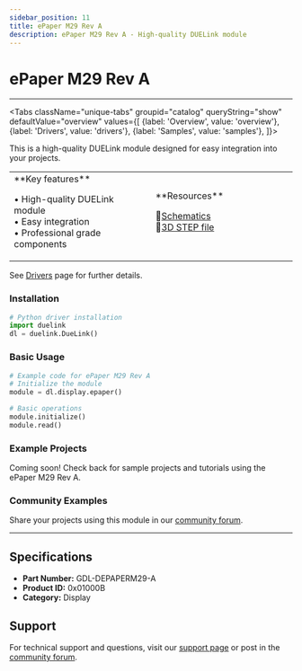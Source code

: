```yaml
---
sidebar_position: 11
title: ePaper M29 Rev A
description: ePaper M29 Rev A - High-quality DUELink module
---
```



# ePaper M29 Rev A

<ProductImageSelector 
  partNumber="depaperm29-a"
  productName="ePaper M29 Rev A"
/>

---

<Tabs className="unique-tabs" groupid="catalog" queryString="show" defaultValue="overview"
  values={[
    {label: 'Overview', value: 'overview'},
    {label: 'Drivers', value: 'drivers'},
    {label: 'Samples', value: 'samples'},
  ]}>

<TabItem value="overview">

This is a high-quality DUELink module designed for easy integration into your projects.

<table><td width='50%'>
**Key features**

• High-quality DUELink module<br/>
• Easy integration<br/>
• Professional grade components<br/>

</td><td width='50%'>
**Resources**
 
📄[Schematics](/sch/depaperm29-a.pdf)<br/>
🔩[3D STEP file](/3d/depaperm29-a.step)<br/>

</td></table>

</TabItem>

<TabItem value="drivers">

See [Drivers](../../engine/drivers) page for further details.

### Installation

```python
# Python driver installation
import duelink
dl = duelink.DueLink()
```

### Basic Usage

```python
# Example code for ePaper M29 Rev A
# Initialize the module
module = dl.display.epaper()

# Basic operations
module.initialize()
module.read()
```

</TabItem>

<TabItem value="samples">

### Example Projects

Coming soon! Check back for sample projects and tutorials using the ePaper M29 Rev A.

### Community Examples

Share your projects using this module in our [community forum](https://forums.ghielectronics.com).

</TabItem>

</Tabs>

---

## Specifications

- **Part Number:** GDL-DEPAPERM29-A
- **Product ID:** 0x01000B
- **Category:** Display

## Support

For technical support and questions, visit our [support page](../../support) or post in the [community forum](https://forums.ghielectronics.com).
